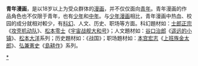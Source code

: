 {{unreferenced|time=2018-05-19T18:58:06+00:00}}
{{模板:漫畫}}
'''青年漫画'''，是以18岁以上为受众群体的[[漫画|漫画]]，并不仅仅面向[[青年|青年]]。青年漫画的作品角色也不仅限于青年，也有[[少年|少年]]和[[中年|中年]]。与[[少年漫画|少年漫画]]相比，青年漫画中热血、校园的成分就相对較少，有[[科幻|科幻]]、人文、历史、职场等方面。科幻題材如：[[士郎正宗|士郎正宗]]《[[攻壳机动队|攻壳机动队]]》、[[松本零士|松本零士]]《[[宇宙战舰大和号|宇宙战舰大和号]]》；人文題材如：[[谷口治郎|谷口治郎]]《[[遥远的小镇|遥远的小镇]]》、[[松本大洋|松本大洋]]系列；历史題材如：{{tsl|ja|宮下英樹|}}《战国》；职场題材如：[[本宫宏志|本宫宏志]]《[[上班族金太郎|上班族金太郎]]》、[[弘兼憲史|弘兼憲史]]《[[島耕作|島耕作]]》系列。

{{manga-stub}}
{{Wiktionary}}

[[Category:青年漫畫|*]]
